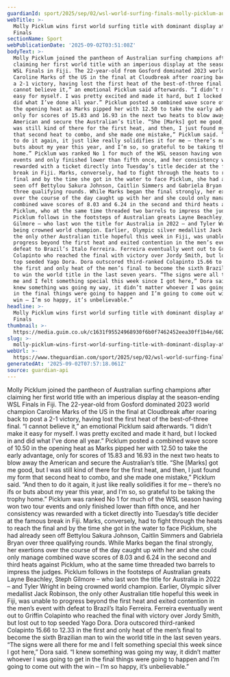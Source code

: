 ```yaml
---
guardianId: sport/2025/sep/02/wsl-world-surfing-finals-molly-picklum-australia-winner
webTitle: >-
  Molly Picklum wins first world surfing title with dominant display at WSL
  Finals
sectionName: Sport
webPublicationDate: '2025-09-02T03:51:08Z'
bodyText: >-
  Molly Picklum joined the pantheon of Australian surfing champions after
  claiming her first world title with an imperious display at the season-ending
  WSL Finals in Fiji. The 22-year-old from Gosford dominated 2023 world champion
  Caroline Marks of the US in the final at Cloudbreak after roaring back to post
  a 2-1 victory, having lost the first heat of the best-of-three final. “I
  cannot believe it,” an emotional Picklum said afterwards. “I didn’t make it
  easy for myself. I was pretty excited and made it hard, but I locked in and
  did what I’ve done all year.” Picklum posted a combined wave score of 10.50 in
  the opening heat as Marks pipped her with 12.50 to take the early advantage,
  only for scores of 15.83 and 16.93 in the next two heats to blow away the
  American and secure the Australian’s title. “She [Marks] got me good, but I
  was still kind of there for the first heat, and then, I just found my form
  that second heat to combo, and she made one mistake,” Picklum said. “And then
  to do it again, it just like really solidifies it for me – there’s no ifs or
  buts about my year this year, and I’m so, so grateful to be taking the trophy
  home.” Picklum was ranked No 1 for much of the WSL season having won two tour
  events and only finished lower than fifth once, and her consistency was
  rewarded with a ticket directly into Tuesday’s title decider at the famous
  break in Fiji. Marks, conversely, had to fight through the heats to reach the
  final and by the time she got in the water to face Picklum, she had already
  seen off Bettylou Sakura Johnson, Caitlin Simmers and Gabriela Bryan over
  three qualifying rounds. While Marks began the final strongly, her exertions
  over the course of the day caught up with her and she could only manage
  combined wave scores of 8.03 and 6.24 in the second and third heats against
  Picklum, who at the same time threaded two barrels to impress the judges.
  Picklum follows in the footsteps of Australian greats Layne Beachley, Steph
  Gilmore – who last won the title for Australia in 2022 – and Tyler Wright in
  being crowned world champion. Earlier, Olympic silver medallist Jack Robinson,
  the only other Australian title hopeful this week in Fiji, was unable to
  progress beyond the first heat and exited contention in the men’s event with
  defeat to Brazil’s Italo Ferreira. Ferreira eventually went out to Griffin
  Colapinto who reached the final with victory over Jordy Smith, but lost out to
  top seeded Yago Dora. Dora outscored third-ranked Colapinto 15.66 to 12.33 in
  the first and only heat of the men’s final to become the sixth Brazilian man
  to win the world title in the last seven years. “The signs were all there for
  me and I felt something special this week since I got here,” Dora said. “I
  knew something was going my way, it didn’t matter whoever I was going to get
  in the final things were going to happen and I’m going to come out with the
  win – I’m so happy, it’s unbelievable.”
headline: >-
  Molly Picklum wins first world surfing title with dominant display at WSL
  Finals
thumbnail: >-
  https://media.guim.co.uk/c1631f95524968930f6b0f7462452eea30ff1b4e/602_0_4491_3592/500.jpg
slug: >-
  molly-picklum-wins-first-world-surfing-title-with-dominant-display-at-wsl-finals
webUrl: >-
  https://www.theguardian.com/sport/2025/sep/02/wsl-world-surfing-finals-molly-picklum-australia-winner
generatedAt: '2025-09-02T07:57:18.061Z'
source: guardian-api
---
```

Molly Picklum joined the pantheon of Australian surfing champions after claiming her first world title with an imperious display at the season-ending WSL Finals in Fiji. The 22-year-old from Gosford dominated 2023 world champion Caroline Marks of the US in the final at Cloudbreak after roaring back to post a 2-1 victory, having lost the first heat of the best-of-three final. “I cannot believe it,” an emotional Picklum said afterwards. “I didn’t make it easy for myself. I was pretty excited and made it hard, but I locked in and did what I’ve done all year.” Picklum posted a combined wave score of 10.50 in the opening heat as Marks pipped her with 12.50 to take the early advantage, only for scores of 15.83 and 16.93 in the next two heats to blow away the American and secure the Australian’s title. “She [Marks] got me good, but I was still kind of there for the first heat, and then, I just found my form that second heat to combo, and she made one mistake,” Picklum said. “And then to do it again, it just like really solidifies it for me – there’s no ifs or buts about my year this year, and I’m so, so grateful to be taking the trophy home.” Picklum was ranked No 1 for much of the WSL season having won two tour events and only finished lower than fifth once, and her consistency was rewarded with a ticket directly into Tuesday’s title decider at the famous break in Fiji. Marks, conversely, had to fight through the heats to reach the final and by the time she got in the water to face Picklum, she had already seen off Bettylou Sakura Johnson, Caitlin Simmers and Gabriela Bryan over three qualifying rounds. While Marks began the final strongly, her exertions over the course of the day caught up with her and she could only manage combined wave scores of 8.03 and 6.24 in the second and third heats against Picklum, who at the same time threaded two barrels to impress the judges. Picklum follows in the footsteps of Australian greats Layne Beachley, Steph Gilmore – who last won the title for Australia in 2022 – and Tyler Wright in being crowned world champion. Earlier, Olympic silver medallist Jack Robinson, the only other Australian title hopeful this week in Fiji, was unable to progress beyond the first heat and exited contention in the men’s event with defeat to Brazil’s Italo Ferreira. Ferreira eventually went out to Griffin Colapinto who reached the final with victory over Jordy Smith, but lost out to top seeded Yago Dora. Dora outscored third-ranked Colapinto 15.66 to 12.33 in the first and only heat of the men’s final to become the sixth Brazilian man to win the world title in the last seven years. “The signs were all there for me and I felt something special this week since I got here,” Dora said. “I knew something was going my way, it didn’t matter whoever I was going to get in the final things were going to happen and I’m going to come out with the win – I’m so happy, it’s unbelievable.”
